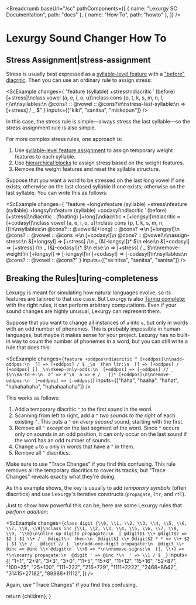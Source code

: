 
<Breadcrumb
  baseUrl="/sc"
  pathComponents={[
    { name: "Lexurgy SC Documentation", path: "docs" },
    { name: "How To", path: "howto" },
  ]}
/>

# Lexurgy Sound Changer How To

## Stress Assignment|stress-assignment

Stress is usually best expressed as a [syllable-level feature](/sc/docs/tutorial/syllables#features) with a ["before" diacritic](/sc/docs/tutorial/features#diacritics). Then you can use an ordinary rule to assign stress:

<ScExample
  changes={
    "feature (syllable) +stress\ndiacritic ˈ (before) [+stress]\nclass vowel {a, e, i, o, u}\nclass cons {p, t, k, s, m, n, l, r}\n\nsyllables:\n  @cons? :: @vowel :: @cons?\n\nstress-last-syllable:\n  <syl> => [+stress] / _ $"
  }
  inputs={["kiki", "sanitsa", "miskopun"]}
/>

In this case, the stress rule is simple—always stress the last syllable—so the stress assignment rule is also simple.

For more complex stress rules, one approach is:

1. Use [syllable-level feature assignment](/sc/docs/tutorial/syllables#assigning-features) to assign temporary weight features to each syllable.
2. Use [hierarchical blocks](/sc/docs/reference#blocks) to assign stress based on the weight features.
3. Remove the weight features and reset the syllable structure.

Suppose that you want a word to be stressed on the last long vowel if one exists; otherwise on the last closed syllable if one exists; otherwise on the last syllable. You can write this as follows:

<ScExample
  changes={
    "feature +long\nfeature (syllable) +stress\nfeature (syllable) +longsyl\nfeature (syllable) +codasyl\ndiacritic ˈ (before) [+stress]\ndiacritic ː (floating) [+long]\ndiacritic • [+longsyl]\ndiacritic ≈ [+codasyl]\nclass vowel {a, e, i, o, u}\nclass cons {p, t, k, s, m, n, l}\n\nsyllables:\n  @cons? :: @vowel&[+long] :: @cons? =>\n    [+longsyl]\n  @cons? :: @vowel :: @cons =>\n    [+codasyl]\n  @cons? :: @vowel\n\nassign-stress:\n  <syl>&[+longsyl] => [+stress] /\n    _ (<syl>&[-longsyl])* $\n  else:\n  <syl>&[+codasyl] => [+stress] /\n    _ (<syl>&[-codasyl])* $\n  else:\n  <syl> => [+stress] / _ $\n\nremove-weight:\n  [+longsyl] => [-longsyl]\n  [+codasyl] => [-codasyl]\n\nsyllables:\n  @cons? :: @vowel :: @cons?"
  }
  inputs={["saːnitsa", "sanitsa", "sanisa"]}
/>

## Breaking the Rules|turing-completeness

Lexurgy is meant for simulating how natural languages evolve, so its features are tailored to that use case. But Lexurgy is also [Turing complete](https://en.wikipedia.org/wiki/Turing_completeness); with the right rules, it can perform arbitrary computations. Even if your sound changes are highly unusual, Lexurgy can represent them.

Suppose that you want to change all instances of `a` into `e`, but only in words with an odd number of phonemes. This is probably impossible in human languages, but maybe it makes sense for your project. Lexurgy has no built-in way to count the number of phonemes in a word, but you can still write a rule that does this:

<ScExample
  changes={`feature +oddpos\ndiacritic ^ [+oddpos]\n\nadd-oddpos:\n  [] => [+oddpos] / $ _\n  then ltr:\n  [] => [+oddpos] / [+oddpos] [] _\n\nkeep-only-odds:\n  [+oddpos] => [-oddpos] // _ $\n\na-to-e:\n  a^ => e^\n  a => e / _ []* [+oddpos]\n\nremove-oddpos:\n  [+oddpos] => [-oddpos]`}
  inputs={["haha", "haaha", "hahat", "hahahahaha", "hahahaahaha"]}
/>

This works as follows:

1. Add a temporary diacritic `^` to the first sound in the word.
2. Scanning from left to right, add a `^` _two sounds to the right_ of each existing `^`. This puts a `^` on _every second_ sound, starting with the first.
3. Remove all `^` _except_ on the last segment of the word. Since `^` occurs only on sounds in an odd position, it can only occur on the last sound if the word has an odd number of sounds.
4. Change `a` to `e` only in words that have a `^` in them.
5. Remove all `^` diacritics.

Make sure to use "Trace Changes" if you find this confusing. This rule removes all the temporary diacritics to cover its tracks, but "Trace Changes" reveals exactly what they're doing.

As this example shows, the key is usually to add _temporary symbols_ (often diacritics) and use Lexurgy's iterative constructs (`propagate`, `ltr`, and `rtl`).

Just to show how powerful this can be, here are some Lexurgy rules that _perform addition_:

<ScExample
  changes={`class digit {\\0, \\1, \\2, \\3, \\4, \\5, \\6, \\7, \\8, \\9}\nclass inc {\\1, \\2, \\3, \\4, \\5, \\6, \\7, \\8, \\9, '\\0}\n\nline-up-digits propagate:\n  | @digit$1 \\+ @digit$2 => $2 | $1 \\+ / _ @digit\n  then:\n  @digit$1 \\+ @digit$2 * * => \\+ $2 | $1 \\+ / _ @digit // | _\n\nadd-one-digit propagate:\n  @digit \\+ @inc => @inc \\+ @digit\n  \\+0 => *\n\nremove-signs:\n  {|, \\+} => *\n\ncarry propagate:\n  @digit ' => @inc *\n  ' => \\1 / $ _`}
  inputs={[
    "1+1",
    "2+9",
    "3+3",
    "3+0",
    "11+5",
    "15+6",
    "11+12",
    "15+16",
    "52+87",
    "100+25",
    "25+100",
    "111+222",
    "216+729",
    "1111+2222",
    "2468+8642",
    "31415+27182",
    "88888+11112",
  ]}
/>

Again, use "Trace Changes" if you find this confusing.

  return <MdxLayout>{children}</MdxLayout>;
}

